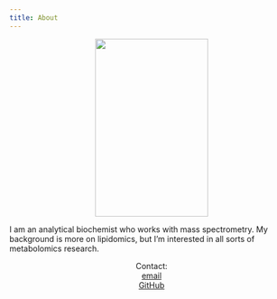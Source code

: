 ```yaml
---
title: About
---
```


<center>![](/img/2020-me.jpg){width=200 height=315}</center>

I am an analytical biochemist who works with mass spectrometry. My background is more on lipidomics, but I'm interested in all sorts of metabolomics research.

<center>
Contact:  
[email](romsdahl.trevor@gmail.com)  
[GitHub](https://github.com/tromsdahl)
</center>